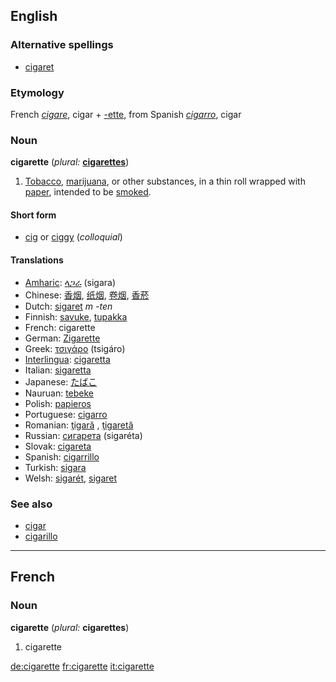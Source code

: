 ==English==

===Alternative spellings===
*[[cigaret]]

===Etymology===
French ''[[cigare]]'', cigar + [[-ette]], from Spanish ''[[cigarro]]'', cigar

===Noun===
'''cigarette''' (''plural:'' '''[[cigarettes]]''')
# [[Tobacco]], [[marijuana]], or other substances, in a thin roll wrapped with [[paper]], intended to be [[smoke]]d.

====Short form====
*[[cig]] or [[ciggy]] (''colloquial'')

====Translations====
*[[Amharic]]: [[ላጋራ]] (sigara)
*Chinese: [[香烟]], [[纸烟]], [[卷烟]], [[香菸]]
*Dutch: [[sigaret]] ''m -ten''
*Finnish: [[savuke]], [[tupakka]]
*French: cigarette {{f}}
*German: [[Zigarette]] {{f}}
*Greek: [[τσιγάρο]] (tsigáro)
*[[Interlingua]]: [[cigaretta]]
*Italian: [[sigaretta]] {{f}}
*Japanese: [[たばこ]]
*Nauruan: [[tebeke]]
*Polish: [[papieros]] {{m}}
*Portuguese: [[cigarro]] {{f}}
*Romanian: [[ţigară]] {{f}}, [[ţigaretă]] {{f}}
*Russian: [[сигарета]] {{f}} (sigaréta)
*Slovak: [[cigareta]] {{f}}
*Spanish: [[cigarrillo]] {{m}}
*Turkish: [[sigara]]
*Welsh: [[sigarét]], [[sigaret]]

===See also===
*[[cigar]]
*[[cigarillo]]

----

==French==
===Noun===
'''cigarette''' {{f}} (''plural:'' '''cigarettes''')

# cigarette

[[de:cigarette]]
[[fr:cigarette]]
[[it:cigarette]]